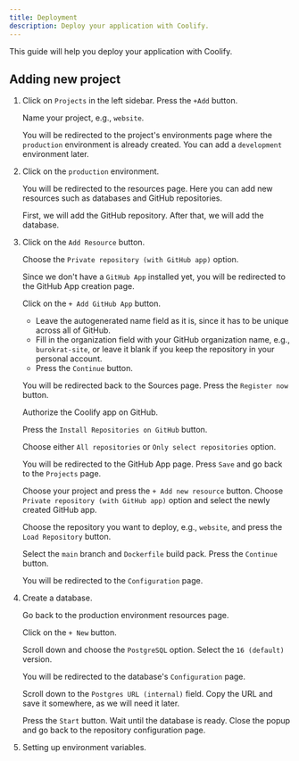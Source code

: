 ```yaml
---
title: Deployment
description: Deploy your application with Coolify.
---
```



This guide will help you deploy your application with Coolify.

## Adding new project

<Steps>

1. Click on `Projects` in the left sidebar. Press the `+Add` button.

   Name your project, e.g., `website`.

   You will be redirected to the project's environments page where the `production` environment is already created. You can add a `development` environment later.

2. Click on the `production` environment.

   You will be redirected to the resources page. Here you can add new resources such as databases and GitHub repositories.

   First, we will add the GitHub repository. After that, we will add the database.

3. Click on the `Add Resource` button.

   Choose the `Private repository (with GitHub app)` option.

   Since we don't have a `GitHub App` installed yet, you will be redirected to the GitHub App creation page.

   Click on the `+ Add GitHub App` button.

   - Leave the autogenerated name field as it is, since it has to be unique across all of GitHub.
   - Fill in the organization field with your GitHub organization name, e.g., `burokrat-site`, or leave it blank if you keep the repository in your personal account.
   - Press the `Continue` button.

   You will be redirected back to the Sources page. Press the `Register now` button.

   Authorize the Coolify app on GitHub.

   Press the `Install Repositories on GitHub` button.

   Choose either `All repositories` or `Only select repositories` option.

   You will be redirected to the GitHub App page. Press `Save` and go back to the `Projects` page.

   Choose your project and press the `+ Add new resource` button. Choose `Private repository (with GitHub app)` option and select the newly created GitHub app.

   Choose the repository you want to deploy, e.g., `website`, and press the `Load Repository` button.

   Select the `main` branch and `Dockerfile` build pack. Press the `Continue` button.

   You will be redirected to the `Configuration` page.

4. Create a database.

   Go back to the production environment resources page.

   Click on the `+ New` button.

   Scroll down and choose the `PostgreSQL` option. Select the `16 (default)` version.

   You will be redirected to the database's `Configuration` page.

   Scroll down to the `Postgres URL (internal)` field. Copy the URL and save it somewhere, as we will need it later.

   Press the `Start` button. Wait until the database is ready. Close the popup and go back to the repository configuration page.

5. Setting up environment variables.

   

</Steps>

